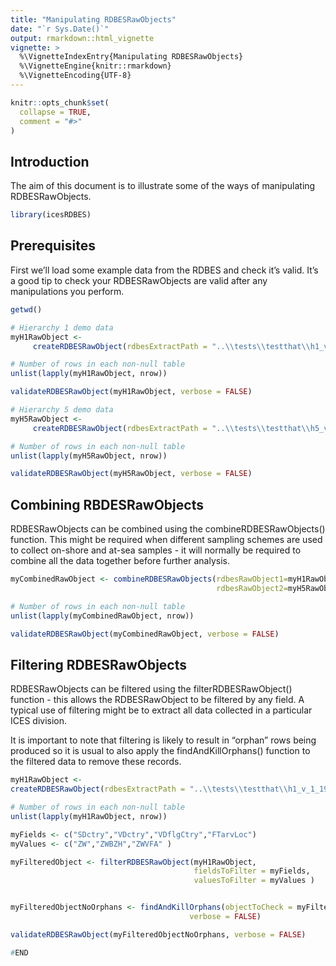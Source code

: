 ```yaml
---
title: "Manipulating RDBESRawObjects"
date: "`r Sys.Date()`"
output: rmarkdown::html_vignette
vignette: >
  %\VignetteIndexEntry{Manipulating RDBESRawObjects}
  %\VignetteEngine{knitr::rmarkdown}
  %\VignetteEncoding{UTF-8}
---
```


```r
knitr::opts_chunk$set(
  collapse = TRUE,
  comment = "#>"
)
```

## Introduction 

The aim of this document is to illustrate some of the ways of manipulating RDBESRawObjects.

```r
library(icesRDBES)
```

## Prerequisites

First we'll load some example data from the RDBES and check it's valid.  It's a good tip to check your RDBESRawObjects are valid after any manipulations you perform.

```r

getwd()

# Hierarchy 1 demo data
myH1RawObject <-
     createRDBESRawObject(rdbesExtractPath = "..\\tests\\testthat\\h1_v_1_19")

# Number of rows in each non-null table
unlist(lapply(myH1RawObject, nrow))

validateRDBESRawObject(myH1RawObject, verbose = FALSE)

# Hierarchy 5 demo data
myH5RawObject <-
     createRDBESRawObject(rdbesExtractPath = "..\\tests\\testthat\\h5_v_1_19")

# Number of rows in each non-null table
unlist(lapply(myH5RawObject, nrow))

validateRDBESRawObject(myH5RawObject, verbose = FALSE)


```

## Combining RBDESRawObjects

RDBESRawObjects can be combined using the combineRDBESRawObjects() function.  This might be required when different sampling schemes are used to collect on-shore and at-sea samples - it will normally be required to combine all the data together before further analysis.

```r

myCombinedRawObject <- combineRDBESRawObjects(rdbesRawObject1=myH1RawObject,
                                              rdbesRawObject2=myH5RawObject)

# Number of rows in each non-null table
unlist(lapply(myCombinedRawObject, nrow))

validateRDBESRawObject(myCombinedRawObject, verbose = FALSE)
```

## Filtering RDBESRawObjects

RDBESRawObjects can be filtered using the filterRDBESRawObject() function - this allows the RDBESRawObject to be filtered by any field.  A typical use of filtering might be to extract all data collected in a particular ICES division.  

It is important to note that filtering is likely to result in "orphan" rows being produced so it is usual to also apply the findAndKillOrphans() function to the filtered data to remove these records.


```r
myH1RawObject <-
createRDBESRawObject(rdbesExtractPath = "..\\tests\\testthat\\h1_v_1_19")

# Number of rows in each non-null table
unlist(lapply(myH1RawObject, nrow))

myFields <- c("SDctry","VDctry","VDflgCtry","FTarvLoc")
myValues <- c("ZW","ZWBZH","ZWVFA" )

myFilteredObject <- filterRDBESRawObject(myH1RawObject,
                                         fieldsToFilter = myFields,
                                         valuesToFilter = myValues )


myFilteredObjectNoOrphans <- findAndKillOrphans(objectToCheck = myFilteredObject,
                                        verbose = FALSE)

validateRDBESRawObject(myFilteredObjectNoOrphans, verbose = FALSE)
```



```r
#END
```

